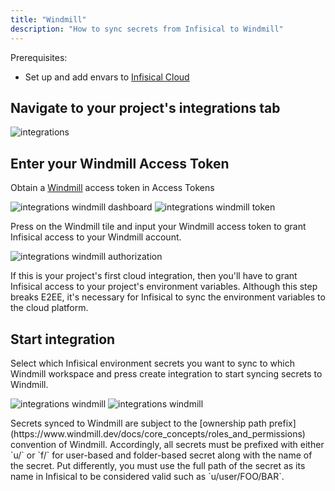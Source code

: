 ---
title: "Windmill"
description: "How to sync secrets from Infisical to Windmill"
---

Prerequisites:

- Set up and add envars to [Infisical Cloud](https://app.infisical.com)

## Navigate to your project's integrations tab

![integrations](../../images/integrations.png)

## Enter your Windmill Access Token

Obtain a [Windmill](https://www.windmill.dev/) access token in Access Tokens

![integrations windmill dashboard](../../images/integrations/windmill/integrations-windmill-dashboard.png)
![integrations windmill token](../../images/integrations/windmill/integrations-windmill-token.png)

Press on the Windmill tile and input your Windmill access token to grant Infisical access to your Windmill account.

![integrations windmill authorization](../../images/integrations/windmill/integrations-windmill-auth.png)

<Info>
  If this is your project's first cloud integration, then you'll have to grant
  Infisical access to your project's environment variables. Although this step
  breaks E2EE, it's necessary for Infisical to sync the environment variables to
  the cloud platform.
</Info>

## Start integration

Select which Infisical environment secrets you want to sync to which Windmill workspace and press create integration to start syncing secrets to Windmill.

![integrations windmill](../../images/integrations/windmill/integrations-windmill-create.png)
![integrations windmill](../../images/integrations/windmill/integrations-windmill.png)

<Warning>
  Secrets synced to Windmill are subject to the [ownership path
  prefix](https://www.windmill.dev/docs/core_concepts/roles_and_permissions)
  convention of Windmill. Accordingly, all secrets must be prefixed with either
  `u/` or `f/` for user-based and folder-based secret along with the name of the
  secret. Put differently, you must use the full path of the secret as its name
  in Infisical to be considered valid such as `u/user/FOO/BAR`.
</Warning>
